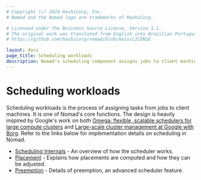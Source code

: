 ```yaml
---
# Copyright (c) 2024 HashiCorp, Inc.
# Nomad and the Nomad logo are trademarks of HashiCorp.

# Licensed under the Business Source License, Version 1.1.
# The original work was translated from English into Brazilian Portuguese.
# https://github.com/hashicorp/nomad/blob/main/LICENSE

layout: docs
page_title: Scheduling workloads
description: Nomad's scheduling component assigns jobs to client machines. Explore scheduling internals, placement, and preemption.
---
```


# Scheduling workloads

Scheduling workloads is the process of assigning tasks from jobs to client machines.
It is one of Nomad's core functions. The design is heavily inspired by Google's
work on both [Omega: flexible, scalable schedulers for large compute
clusters][omega] and [Large-scale cluster management at Google with Borg][borg].
Refer to the links below for implementation details on scheduling in Nomad.

- [Scheduling Internals](/nomad/docs/concepts/scheduling/scheduling) - An overview of how the scheduler works.
- [Placement](/nomad/docs/concepts/scheduling/placement) - Explains how placements are computed and how they can be adjusted.
- [Preemption](/nomad/docs/concepts/scheduling/preemption) - Details of preemption, an advanced scheduler feature.

[omega]: https://research.google.com/pubs/pub41684.html
[borg]: https://research.google.com/pubs/pub43438.html

